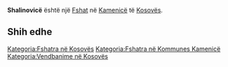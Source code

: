{{Fshat në Kosovës
 | Emri                = Shalinovicë
| sqi_D_name = Shalinovicë
| sqi_D_FULL_NAME_RO = Shalinovicë
| sqi_D_FULL_NAME_ND_RO = Shalinovice
| sqi_D_SORT_NAME_RG = SHALINOVICE
| sqi_D_FULL_NAME_RG = Shalinovicë
| sqi_D_FULL_NAME_ND_RG = Shalinovice
| sqi_V_name = Shalës
| sqi_V_FULL_NAME_RO = Shalës Shalësi Shalinoc Sholinovac Shalinoci Shalinovc
| sqi_V_FULL_NAME_ND_RO = Shales Shalesi Shalinoc Sholinovac Shalinoci Shalinovc
| sqi_V_SORT_NAME_RG = SHALES SHALESI SHALINOC SHOLINOVAC SHALINOCI SHALINOVC
| sqi_V_FULL_NAME_RG = Shalës Shalësi Shalinoc Sholinovac Shalinoci Shalinovc
| sqi_V_FULL_NAME_ND_RG = Shales Shalesi Shalinoc Sholinovac Shalinoci Shalinovc
| srp_N_name = Šaljinovica
| srp_N_FULL_NAME_RO = Šaljinovica
| srp_N_FULL_NAME_ND_RO = Saljinovica
| srp_N_SORT_NAME_RG = SALJINOVICA
| srp_N_FULL_NAME_RG = Šaljinovica
| srp_N_FULL_NAME_ND_RG = Saljinovica
| srp_NS_name = Шаљиновица
| srp_NS_FULL_NAME_RO = Шаљиновица
| srp_NS_FULL_NAME_ND_RO = Шаљиновица
| srp_NS_SORT_NAME_RG = ШАЉИНОВИЦА
| srp_NS_FULL_NAME_RG = Шаљиновица
| srp_NS_FULL_NAME_ND_RG = Шаљиновица
| srp_V_name = Šaljinovac
| srp_V_FULL_NAME_RO = Šaljinovac
| srp_V_FULL_NAME_ND_RO = Saljinovac
| srp_V_SORT_NAME_RG = SALJINOVAC
| srp_V_FULL_NAME_RG = Šaljinovac
| srp_V_FULL_NAME_ND_RG = Saljinovac

 | Emri (Rasa dhanore) = 
 | Figura              = 
 | Shteti              = Kosovo
 | Komuna              = Kamenicë
 | Kodi postar         = 
 | Sipërfaqja          = 

 | Popullsia           = 

 | Regj. i popullsisë  = 
 | Dend. e popullsisë  = 
 | Faqja zyrtare       = 
 <!--- Koordinatat ----> 
 | Gjerësia            = 42.708889
 | Gjatësia            = 20.535556
 | Lartësia            = 
}}
'''Shalinovicë''' është një [[Fshat]] në [[Kamenicë]] të [[Kosovës]].

<!-- == Gjeografia == -->
<!-- == Historia == -->
<!-- == Demografia == -->
== Shih edhe ==
{{Komuna Kamenicë}}
{{Kosovo-Administrata-Cung}}

[[Kategoria:Fshatra në Kosovës]]
[[Kategoria:Fshatra në Kommunes Kamenicë]]
[[Kategoria:Vendbanime në Kosovës]]